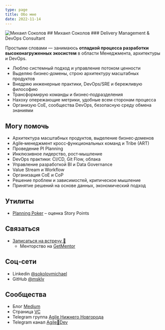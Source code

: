 ```yaml
---
type: page
title: Обо мне
date: 2022-11-14
---
```


<Image src="/images/michael-sokolov-2024-v2.jpg" alt="Михаил Соколов" width={450} height={450} priority className="next-image logo" />
## Михаил Соколов
### Delivery Management & DevOps Consultant

Простыми словами — занимаюсь **отладкой процесса разработки высоконагруженных экосистем** в области Менеджмента, архитектуры и DevOps.
- Люблю системный подход и управление потоком ценности
- Выделяю бизнес‑домены, строю архитектуру масштабных продуктов
- Внедряю инженерные практики, DevOps/SRE и бережливую философию
- Трансформирую команды и бизнес‑подразделения
- Нахоху опережающие метрики, удобные всем сторонам процесса
- Организую CoE, сообщества DevOps, безопасную среду обмена знаниями

## Могу помочь
- Архитектура масштабных продуктов, выделение бизнес‑доменов
- Agile‑менеджмент кросс‑функциональных команд и Tribe (ART)
- Проведение PI Planning
- Инклюзивное лидерство, рост‑мышление
- DevOps практики: CI/CD, Git Flow, облака
- Управление разработкой BI и Data Governance
- Value Stream и Workflow
- Организация CoE и CoP
- Решение проблем и зависимостей, критическое мышление
- Принятие решений на основе данных, экономический подход

## Утилиты
- [Planning Poker](https://pp.sokolov.im/) – оценка Story Points

## Связаться
- [Записаться на встречу 📆](https://calendly.com/msokolov)
  - Менторство на [GetMentor](https://getmentor.dev/mentor/mihail-sokolov-819)

## Соц‑сети
  - Linkedin [@sokolovmichael](https://www.linkedin.com/in/sokolovmichael)
  - GitHub [@msklv](https://github.com/msklv)

## Сообщества
- Блог [Medium](https://msklv.medium.com)
- Страница [VC](https://vc.ru/id442842)
- Telegram группа [Agile Нижнего Новгорода](https://t.me/agile_nn)
- Telegram канал [Agile🚀Dev](https://t.me/agile4dev)
